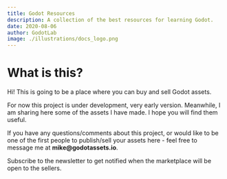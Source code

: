 ```yaml
---
title: Godot Resources
description: A collection of the best resources for learning Godot.
date: 2020-08-06
author: GodotLab
image: ./illustrations/docs_logo.png
---
```



# What is this? 

Hi! This is going to be a place where you can buy and sell Godot assets.

For now this project is under development, very early version. Meanwhile, I am sharing here some of the assets I have made.
 I hope you will find them useful.

If you have any questions/comments about this project, or would like to be one of the first people 
to publish/sell your assets here - feel free to message me at <b>mike&#x40;godotassets.io</b>.

Subscribe to the newsletter to get notified when the marketplace will be open to the sellers.
